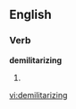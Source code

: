 
==English==

===Verb===
'''demilitarizing'''

# {{present participle of|[[demilitarize]]}}

[[vi:demilitarizing]]